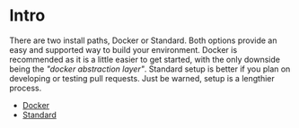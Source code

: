 # Intro

There are two install paths, Docker or Standard. Both options provide an easy and supported way to build your environment. Docker is recommended as it is a little easier to get started, with the only downside being the _"docker abstraction layer"_. Standard setup is better if you plan on developing or testing pull requests. Just be warned, setup is a lengthier process.

- [Docker](/docs/setup/docker)
- [Standard](/docs/setup/standard)
